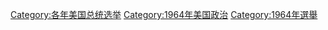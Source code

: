 {{catmore}}

[[Category:各年美国总统选举|Category:各年美国总统选举]]
[[Category:1964年美国政治|Category:1964年美国政治]]
[[Category:1964年選舉|Category:1964年選舉]]